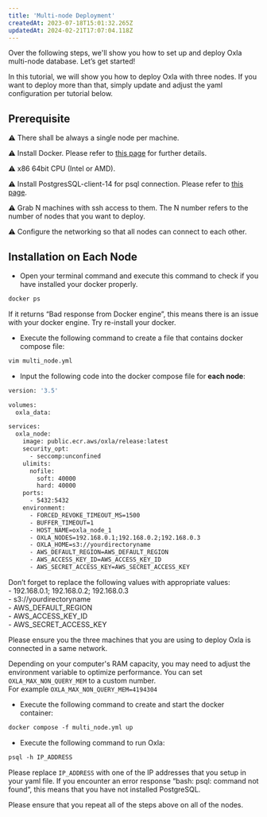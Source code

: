 ```yaml
---
title: 'Multi-node Deployment'
createdAt: 2023-07-18T15:01:32.265Z
updatedAt: 2024-02-21T17:07:04.118Z
---
```


Over the following steps, we'll show you how to set up and deploy Oxla multi-node database. Let’s get started!

<Info>In this tutorial, we will show you how to deploy Oxla with three nodes. If you want to deploy more than that, simply update and adjust the yaml configuration per tutorial below.</Info>

## Prerequisite

⚠️ There shall be always a single node per machine.

⚠️ Install Docker. Please refer to [this page](https://docs.docker.com/engine/install/) for further details.

⚠️ x86 64bit CPU (Intel or AMD).

⚠️ Install PostgresSQL-client-14 for psql connection. Please refer to [this page](https://www.postgresql.org/download/).&#x20;

⚠️ Grab N machines with ssh access to them. The N number refers to the number of nodes that you want to deploy.

⚠️ Configure the networking so that all nodes can connect to each other.



## Installation on Each Node

*   Open your terminal command and execute this command to check if you have installed your docker properly.

```dockerfile
docker ps
```

<Note>If it returns “Bad response from Docker engine”, this means there is an issue with your docker engine. Try re-install your docker.</Note>

*   Execute the following command to create a file that contains docker compose file:

```dockerfile
vim multi_node.yml
```

*   Input the following code into the docker compose file for **each node**:

```dockerfile
version: '3.5'

volumes:
  oxla_data:

services:
  oxla_node:
    image: public.ecr.aws/oxla/release:latest
    security_opt:
      - seccomp:unconfined
    ulimits:
      nofile:
        soft: 40000
        hard: 40000
    ports:
      - 5432:5432
    environment:
      - FORCED_REVOKE_TIMEOUT_MS=1500
      - BUFFER_TIMEOUT=1
      - HOST_NAME=oxla_node_1
      - OXLA_NODES=192.168.0.1;192.168.0.2;192.168.0.3
      - OXLA_HOME=s3://yourdirectoryname
      - AWS_DEFAULT_REGION=AWS_DEFAULT_REGION
      - AWS_ACCESS_KEY_ID=AWS_ACCESS_KEY_ID
      - AWS_SECRET_ACCESS_KEY=AWS_SECRET_ACCESS_KEY
```
<Info>Don’t forget to replace the following values with appropriate values: <br /> - 192.168.0.1; 192.168.0.2; 192.168.0.3 <br /> - s3://yourdirectoryname <br /> - AWS\_DEFAULT\_REGION <br /> - AWS\_ACCESS\_KEY\_ID <br /> - AWS\_SECRET\_ACCESS\_KEY</Info>

<Warning>Please ensure you the three machines that you are using to deploy Oxla is connected in a same network.</Warning>

<Check>Depending on your computer's RAM capacity, you may need to adjust the environment variable to optimize performance. You can set `OXLA_MAX_NON_QUERY_MEM` to a custom number. <br /> For example `OXLA_MAX_NON_QUERY_MEM=4194304`</Check>


*   Execute the following command to create and start the docker container:

```dockerfile
docker compose -f multi_node.yml up
```

*   Execute the following command to run Oxla:

```dockerfile
psql -h IP_ADDRESS
```

<Info>Please replace `IP_ADDRESS` with one of the IP addresses that you setup in your yaml file. If you encounter an error response “bash: psql: command not found“, this means that you have not installed PostgreSQL.</Info>

<Warning>Please ensure that you repeat all of the steps above on all of the nodes.</Warning>


